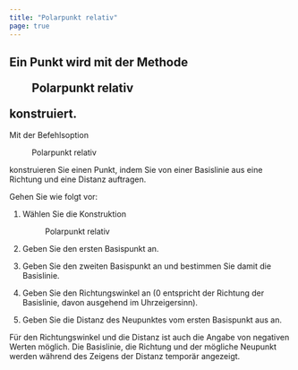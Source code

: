 ```yaml
---
title: "Polarpunkt relativ"
page: true
---
```

## Ein Punkt wird mit der Methode  <Menu>Polarpunkt relativ</Menu>  konstruiert.
Mit der Befehlsoption  <Menu>Polarpunkt relativ</Menu>  konstruieren Sie einen Punkt, indem Sie von einer Basislinie aus eine Richtung und eine Distanz auftragen.

Gehen Sie wie folgt vor:

1. W&#228;hlen Sie die Konstruktion <Menu>Polarpunkt relativ</Menu> 
2. Geben Sie den ersten Basispunkt an.

3. Geben Sie den zweiten Basispunkt an und bestimmen Sie damit die Basislinie.

4. Geben Sie den Richtungswinkel an (0 entspricht der Richtung der Basislinie, davon ausgehend im Uhrzeigersinn).

5. Geben Sie die Distanz des Neupunktes vom ersten Basispunkt aus an.




<Success>
F&#252;r den Richtungswinkel und die Distanz ist auch die Angabe von negativen Werten m&#246;glich.
Die Basislinie, die Richtung und der m&#246;gliche Neupunkt werden w&#228;hrend des Zeigens der Distanz tempor&#228;r angezeigt.
</Success>
